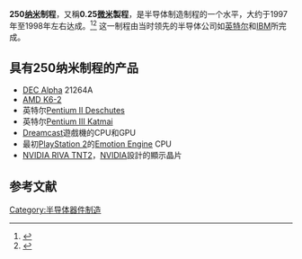 {{半導體製程}}

'''250[[纳米|纳米]]制程'''，又稱'''0.25[[微米|微米]]製程'''，是半导体制造制程的一个水平，大约于1997年至1998年左右达成。<ref>{{cite web |last=Mueller |first=S |title=Microprocessors from 1971 to the Present |publisher=informIT |date=2006-07-21 |url=http://www.informit.com/articles/article.aspx?p=482324&seqNum=2 |accessdate=2012-05-11 |archiveurl=https://www.webcitation.org/6Y5hNxktm?url=http://www.informit.com/articles/article.aspx?p=482324 |archivedate=2015-04-27 |deadurl=no }}</ref><ref>{{cite web |last=Myslewski |first=R |title=Happy 40th birthday, Intel 4004! |publisher=TheRegister |date=2011-11-15 |url=http://www.theregister.co.uk/Print/2011/11/15/the_first_forty_years_of_intel_microprocessors/ |accessdate=2015-04-19 |archiveurl=https://www.webcitation.org/6Y5hOU9KX?url=http://www.theregister.co.uk/Print/2011/11/15/the_first_forty_years_of_intel_microprocessors/ |archivedate=2015-04-27 |deadurl=no }}</ref> 这一制程由当时领先的半导体公司如[[英特尔|英特尔]]和[[IBM|IBM]]所完成。

==具有250纳米制程的产品==
* [[DEC_Alpha|DEC Alpha]] 21264A
* [[AMD_K6-2|AMD K6-2]]
* 英特尔[[Pentium_II_Deschutes|Pentium II Deschutes]]
* 英特尔[[Pentium_III_Katmai|Pentium III Katmai]]
* [[Dreamcast|Dreamcast]]遊戲機的CPU和GPU
* 最初[[PlayStation_2|PlayStation 2]]的[[Emotion_Engine|Emotion Engine]] CPU
* [[NVIDIA_RIVA_TNT2|NVIDIA RIVA TNT2]]，[[NVIDIA|NVIDIA]]設計的顯示晶片

==参考文献==
{{reflist}}

{{Sequence|
prev=[[350纳米制程|350纳米制程]]|
next=[[180纳米制程|180纳米制程]]|
list=[[半导体器件制造|半导体器件制造]]制程
}}

{{DEFAULTSORT:250 Nanometer Process}}
[[Category:半导体器件制造|Category:半导体器件制造]]